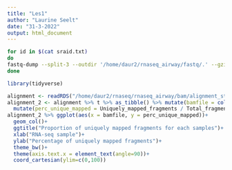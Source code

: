 ```yaml
---
title: "Les1"
author: "Laurine Seelt"
date: "31-3-2022"
output: html_document
---
```


```bash
for id in $(cat sraid.txt)
do
fastq-dump --split-3 --outdir '/home/daur2/rnaseq_airway/fastq/.' --gzip $id
done
```



```r
library(tidyverse)
```


```r
alignment <- readRDS("/home/daur2/rnaseq/rnaseq_airway/bam/alignment_statistics.rds")
alignment_2 <- alignment %>% t %>% as_tibble() %>% mutate(bamfile = colnames(alignment)) %>%
  mutate(perc_unique_mapped = Uniquely_mapped_fragments / Total_fragments * 100)
alignment_2 %>% ggplot(aes(x = bamfile, y = perc_unique_mapped))+
  geom_col()+
  ggtitle("Proportion of uniquely mapped fragments for each samples")+
  xlab("RNA-seq sample")+
  ylab("Percentage of uniquely mapped fragments")+
  theme_bw()+
  theme(axis.text.x = element_text(angle=90))+
  coord_cartesian(ylim=c(0,100))
```
